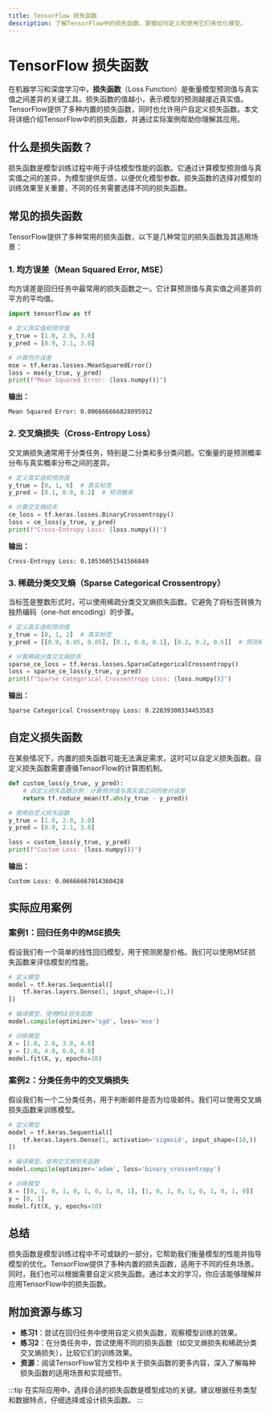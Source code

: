 ```yaml
---
title: TensorFlow 损失函数
description: 了解TensorFlow中的损失函数，掌握如何定义和使用它们来优化模型。
---
```


# TensorFlow 损失函数

在机器学习和深度学习中，**损失函数**（Loss Function）是衡量模型预测值与真实值之间差异的关键工具。损失函数的值越小，表示模型的预测越接近真实值。TensorFlow提供了多种内置的损失函数，同时也允许用户自定义损失函数。本文将详细介绍TensorFlow中的损失函数，并通过实际案例帮助你理解其应用。

## 什么是损失函数？

损失函数是模型训练过程中用于评估模型性能的函数。它通过计算模型预测值与真实值之间的差异，为模型提供反馈，以便优化模型参数。损失函数的选择对模型的训练效果至关重要，不同的任务需要选择不同的损失函数。

## 常见的损失函数

TensorFlow提供了多种常用的损失函数，以下是几种常见的损失函数及其适用场景：

### 1. 均方误差（Mean Squared Error, MSE）

均方误差是回归任务中最常用的损失函数之一。它计算预测值与真实值之间差异的平方的平均值。

```python
import tensorflow as tf

# 定义真实值和预测值
y_true = [1.0, 2.0, 3.0]
y_pred = [0.9, 2.1, 3.0]

# 计算均方误差
mse = tf.keras.losses.MeanSquaredError()
loss = mse(y_true, y_pred)
print(f"Mean Squared Error: {loss.numpy()}")
```

**输出：**
```
Mean Squared Error: 0.006666666828095912
```

### 2. 交叉熵损失（Cross-Entropy Loss）

交叉熵损失通常用于分类任务，特别是二分类和多分类问题。它衡量的是预测概率分布与真实概率分布之间的差异。

```python
# 定义真实值和预测值
y_true = [0, 1, 0]  # 真实标签
y_pred = [0.1, 0.9, 0.2]  # 预测概率

# 计算交叉熵损失
ce_loss = tf.keras.losses.BinaryCrossentropy()
loss = ce_loss(y_true, y_pred)
print(f"Cross-Entropy Loss: {loss.numpy()}")
```

**输出：**
```
Cross-Entropy Loss: 0.10536051541566849
```

### 3. 稀疏分类交叉熵（Sparse Categorical Crossentropy）

当标签是整数形式时，可以使用稀疏分类交叉熵损失函数。它避免了将标签转换为独热编码（one-hot encoding）的步骤。

```python
# 定义真实值和预测值
y_true = [0, 1, 2]  # 真实标签
y_pred = [[0.9, 0.05, 0.05], [0.1, 0.8, 0.1], [0.2, 0.2, 0.6]]  # 预测概率

# 计算稀疏分类交叉熵损失
sparse_ce_loss = tf.keras.losses.SparseCategoricalCrossentropy()
loss = sparse_ce_loss(y_true, y_pred)
print(f"Sparse Categorical Crossentropy Loss: {loss.numpy()}")
```

**输出：**
```
Sparse Categorical Crossentropy Loss: 0.22839300334453583
```

## 自定义损失函数

在某些情况下，内置的损失函数可能无法满足需求，这时可以自定义损失函数。自定义损失函数需要遵循TensorFlow的计算图机制。

```python
def custom_loss(y_true, y_pred):
    # 自定义损失函数示例：计算预测值与真实值之间的绝对误差
    return tf.reduce_mean(tf.abs(y_true - y_pred))

# 使用自定义损失函数
y_true = [1.0, 2.0, 3.0]
y_pred = [0.9, 2.1, 3.0]

loss = custom_loss(y_true, y_pred)
print(f"Custom Loss: {loss.numpy()}")
```

**输出：**
```
Custom Loss: 0.06666667014360428
```

## 实际应用案例

### 案例1：回归任务中的MSE损失

假设我们有一个简单的线性回归模型，用于预测房屋价格。我们可以使用MSE损失函数来评估模型的性能。

```python
# 定义模型
model = tf.keras.Sequential([
    tf.keras.layers.Dense(1, input_shape=(1,))
])

# 编译模型，使用MSE损失函数
model.compile(optimizer='sgd', loss='mse')

# 训练模型
X = [1.0, 2.0, 3.0, 4.0]
y = [2.0, 4.0, 6.0, 8.0]
model.fit(X, y, epochs=10)
```

### 案例2：分类任务中的交叉熵损失

假设我们有一个二分类任务，用于判断邮件是否为垃圾邮件。我们可以使用交叉熵损失函数来训练模型。

```python
# 定义模型
model = tf.keras.Sequential([
    tf.keras.layers.Dense(1, activation='sigmoid', input_shape=(10,))
])

# 编译模型，使用交叉熵损失函数
model.compile(optimizer='adam', loss='binary_crossentropy')

# 训练模型
X = [[0, 1, 0, 1, 0, 1, 0, 1, 0, 1], [1, 0, 1, 0, 1, 0, 1, 0, 1, 0]]
y = [0, 1]
model.fit(X, y, epochs=10)
```

## 总结

损失函数是模型训练过程中不可或缺的一部分，它帮助我们衡量模型的性能并指导模型的优化。TensorFlow提供了多种内置的损失函数，适用于不同的任务场景。同时，我们也可以根据需要自定义损失函数。通过本文的学习，你应该能够理解并应用TensorFlow中的损失函数。

## 附加资源与练习

- **练习1**：尝试在回归任务中使用自定义损失函数，观察模型训练的效果。
- **练习2**：在分类任务中，尝试使用不同的损失函数（如交叉熵损失和稀疏分类交叉熵损失），比较它们的训练效果。
- **资源**：阅读TensorFlow官方文档中关于损失函数的更多内容，深入了解每种损失函数的适用场景和实现细节。

:::tip
在实际应用中，选择合适的损失函数是模型成功的关键。建议根据任务类型和数据特点，仔细选择或设计损失函数。
:::